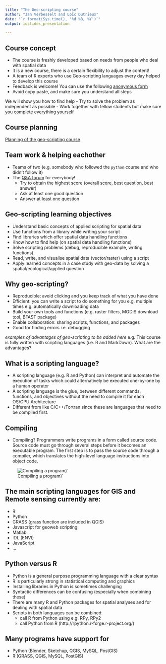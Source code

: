 ```yaml
---
title: "The Geo-scripting course"
author: "Jan Verbesselt and Loïc Dutrieux"
date: "`r format(Sys.time(), '%d %B, %Y')`"
output: ioslides_presentation

---
```


## Course concept

- The course is freshly developed based on needs from people who deal with spatial data
- It is a new course, there is a certain flexibility to adjust the content!
- A team of R experts who use Geo-scripting languages every day helped to develop this course
- Feedback is welcome! You can use the following [anonymous form](http://goo.gl/forms/3iFSNgg3Ne to submit ideas, requests, bugs) 
- Avoid copy paste, and make sure you understand all steps

We will show you how to find help
  - Try to solve the problem as independent as possible
  - Work together with fellow students but make sure you complete everything yourself

## Course planning

[Planning of the geo-scripting course](https://docs.google.com/document/d/1yTomAgB9Mny-h0ZEd0mhr0nU5_fD5ysZBAvFYqI5Fn4/edit?usp=sharing)

## Team work & helping eachother

- Teams of two (e.g. somebody who followed the `python` course and who didn't follow it)
- The [Q&A forum](http://www.geo-informatie.nl/courses/grs50406/question2answer/index.php) for everybody!
    - Try to obtain the highest score (overall score, best question, best answer)
    - Ask at least one good question
    - Answer at least one question

## Geo-scripting learning objectives

- Understand basic concepts of applied scripting for spatial data
- Use functions from a library while writing your script
- Find libraries which offer spatial data handling functions
- Know how to find help (on spatial data handling functions)
- Solve scripting problems (debug, reproducible example, writing functions)
- Read, write, and visualise spatial data (vector/raster) using a script
- Apply learned concepts in a case study with geo-data by solving a spatial/ecological/applied question 

## Why geo-scripting?

- Reproducible: avoid clicking and you keep track of what you have done
-	Efficient: you can write a script to do something for you e.g. multiple times e.g. automatically downloading data
-	Build your own tools and functions (e.g. raster filters, MODIS download tool, BFAST package)
-	Enable collaboration: sharing scripts, functions, and packages
-	Good for finding errors i.e. debugging

*examples of advantages of geo-scripting to be added here*
e.g. This course is fully written with scripting languages (i.e. R and MarkDown). What are the advantages?

## What  is a scripting language?

- A scripting language (e.g. R and Python) can interpret and automate the execution of tasks which could alternatively be executed one-by-one by a human operator
- A scripting language is the glue, between different commands, functions, and objectives without the need to compile it for each OS/CPU Architecture
- Different from like C/C++/Fortran since these are languages that need to be compiled first.

## Compiling
- Compiling? Programmers write programs in a form called source code. Source code must go through several steps before it becomes an executable program. The first step is to pass the source code through a compiler, which translates the high-level language instructions into object code.

 ![Compiling a program)`](figs/compile.jpg)

## The main scripting languages for GIS and Remote sensing currently are: 

- R
- Python
- GRASS (grass function are included in QGIS)
- Javascript for geoweb scripting
- Matlab
- IDL (ENVI)
- JavaScript
- ...

## Python versus R

- Python is a general purpose programming language with a clear syntax
- R is particularly strong in statistical computing and graphics
- Installing libraries in Python is sometimes challenging
- Syntactic differences can be confusing (especially when combining these) 
- There are many R and Python packages for spatial analyses and for dealing with spatial data
- Scripts in both languages can be combined:
  - call R from Python using e.g. RPy, RPy2
  - call Python from R (http://rpython.r-forge.r-project.org/)

## Many programs have support for

- Python (Blender, Sketchup, QGIS, MySQL, PostGIS)
- R (GRASS, QGIS, MySQL, PostGIS)
